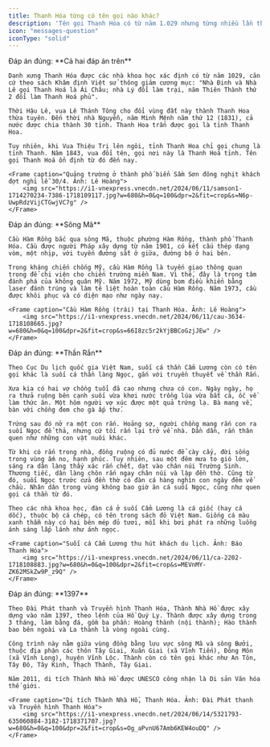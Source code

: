 ```yaml
---
title: Thanh Hóa từng có tên gọi nào khác?
description: 'Tên gọi Thanh Hóa có từ năm 1.029 nhưng từng nhiều lần thay đổi. Bạn có biết đó là những tên gọi nào?'
icon: "messages-question"
iconType: "solid"
---
```


<Accordion title="1/4. Thanh Hóa từng có tên gọi khác nào? [Ái Châu - Thanh Hoa - Cả hai đáp án trên]">
    Đáp án đúng: **Cả hai đáp án trên** 

    Danh xưng Thanh Hóa được các nhà khoa học xác định có từ năm 1029, căn cứ theo sách Khâm định Việt sử thông giám cương mục: "Nhà Đinh và Nhà Lê gọi Thanh Hoá là Ái Châu; nhà Lý đổi làm trại, năm Thiên Thành thứ 2 đổi làm Thanh Hoá phủ". 

    Thời Hậu Lê, vua Lê Thánh Tông cho đổi vùng đất này thành Thanh Hoa thừa tuyên. Đến thời nhà Nguyễn, năm Minh Mệnh năm thứ 12 (1831), cả nước được chia thành 30 tỉnh. Thanh Hoa trấn được gọi là tỉnh Thanh Hoa.

    Tuy nhiên, khi Vua Thiệu Trị lên ngôi, tỉnh Thanh Hoa chỉ gọi chung là tỉnh Thanh. Năm 1843, vua đổi tên, gọi nơi này là Thanh Hoá tỉnh. Tên gọi Thanh Hoá ổn định từ đó đến nay.

    <Frame caption="Quảng trường ở thành phố biển Sầm Sơn đông nghịt khách đợt nghỉ lễ 30/4. Ảnh: Lê Hoàng">
        <img src="https://i1-vnexpress.vnecdn.net/2024/06/11/samson1-1714270234-7386-1718109117.jpg?w=680&h=0&q=100&dpr=2&fit=crop&s=N6p-UwpRdzVijCTGwjVC7g" />
    </Frame>
</Accordion>

<Accordion title="2/4. Cầu Hàm Rồng bắc qua con sông nào? [Sông Chu - Sông Mã - Sông Yên]">
    Đáp án đúng: **Sông Mã**

    Cầu Hàm Rồng bắc qua sông Mã, thuộc phường Hàm Rồng, thành phố Thanh Hóa. Cầu được người Pháp xây dựng từ năm 1901, có kết cấu thép dạng vòm, một nhịp, với tuyến đường sắt ở giữa, đường bộ ở hai bên. 

    Trong kháng chiến chống Mỹ, cầu Hàm Rồng là tuyến giao thông quan trọng để chi viện cho chiến trường miền Nam. Vì thế, đây là trọng tâm đánh phá của không quân Mỹ. Năm 1972, Mỹ dùng bom điều khiển bằng laser đánh trúng và làm tê liệt hoàn toàn cầu Hàm Rồng. Năm 1973, cầu được khôi phục và có diện mạo như ngày nay.

    <Frame caption="Cầu Hàm Rồng (trái) tại Thanh Hóa. Ảnh: Lê Hoàng">
        <img src="https://i1-vnexpress.vnecdn.net/2024/06/11/cau-3634-1718108665.jpg?w=680&h=0&q=100&dpr=2&fit=crop&s=66I8zc5r2kYjBBCoGzjJEw" />
    </Frame>
</Accordion>

<Accordion title="3/4. Suối cá thần Cẩm Lương gắn với truyền thuyết về vị thần nào? [Thần Cá - Thần Nước - Thần Rắn]">
    Đáp án đúng: **Thần Rắn**

    Theo Cục Du lịch quốc gia Việt Nam, suối cá thần Cẩm Lương còn có tên gọi khác là suối cá thần làng Ngọc, gắn với truyền thuyết về thần Rắn.

    Xưa kia có hai vợ chồng tuổi đã cao nhưng chưa có con. Ngày ngày, họ ra thửa ruộng bên cạnh suối vừa khơi nước trồng lúa vừa bắt cá, ốc về làm thức ăn. Một hôm người vợ xúc được một quả trứng lạ. Bà mang về, bàn với chồng đem cho gà ấp thử.

    Trứng sau đó nở ra một con rắn. Hoảng sợ, người chồng mang rắn con ra suối Ngọc để thả, nhưng cứ tối rắn lại trở về nhà. Dần dần, rắn thân quen như những con vật nuôi khác.

    Từ khi có rắn trong nhà, đồng ruộng có đủ nước để cày cấy, đời sống trong vùng ấm no, hạnh phúc. Tuy nhiên, sau một đêm mưa to gió lớn, sáng ra dân làng thấy xác rắn chết, dạt vào chân núi Trường Sinh. Thương tiếc, dân làng chôn rắn ngay chân núi và lập đền thờ. Cũng từ đó, suối Ngọc trước cửa đền thờ có đàn cá hàng nghìn con ngày đêm về chầu. Nhân dân trong vùng không bao giờ ăn cá suối Ngọc, cũng như quen gọi cá thần từ đó.

    Theo các nhà khoa học, đàn cá ở suối Cẩm Lương là cá giốc (hay cá dốc), thuộc bộ cá chép, có tên trong sách đỏ Việt Nam. Giống cá màu xanh thẫm này có hai bên mép đỏ tươi, mỗi khi bơi phát ra những luồng ánh sáng lấp lánh như ánh ngọc.

    <Frame caption="Suối cá Cẩm Lương thu hút khách du lịch. Ảnh: Báo Thanh Hóa">
        <img src="https://i1-vnexpress.vnecdn.net/2024/06/11/ca-2202-1718108883.jpg?w=680&h=0&q=100&dpr=2&fit=crop&s=MEVnMY-ZK62MSkZw9P_z9Q" />
    </Frame>
</Accordion>

<Accordion title="4/4. Thành nhà Hồ được xây dựng năm nào? [1297 - 1397 - 1497]">
    Đáp án đúng: **1397**

    Theo Đài Phát thanh và Truyền hình Thanh Hóa, Thành Nhà Hồ được xây dựng vào năm 1397, theo lệnh của Hồ Quý Ly. Thành được xây dựng trong 3 tháng, làm bằng đá, gồm ba phần: Hoàng thành (nội thành); Hào thành bao bên ngoài và La thành là vòng ngoài cùng.

    Công trình này nằm giữa vùng đồng bằng lưu vực sông Mã và sông Bưởi, thuộc địa phận các thôn Tây Giai, Xuân Giai (xã Vĩnh Tiến), Đông Môn (xã Vĩnh Long), huyện Vĩnh Lộc. Thành còn có tên gọi khác như An Tôn, Tây Đô, Tây Kinh, Thạch Thành, Tây Giai.

    Năm 2011, di tích Thành Nhà Hồ được UNESCO công nhận là Di sản Văn hóa thế giới.

    <Frame caption="Di tích Thành Nhà Hồ, Thanh Hóa. Ảnh: Đài Phát thanh và Truyền hình Thanh Hóa">
        <img src="https://i1-vnexpress.vnecdn.net/2024/06/14/5321793-635060884-3182-1718371707.jpg?w=680&h=0&q=100&dpr=2&fit=crop&s=Og_aPvnU67Amb6KEW4ouDQ" />
    </Frame>
</Accordion>